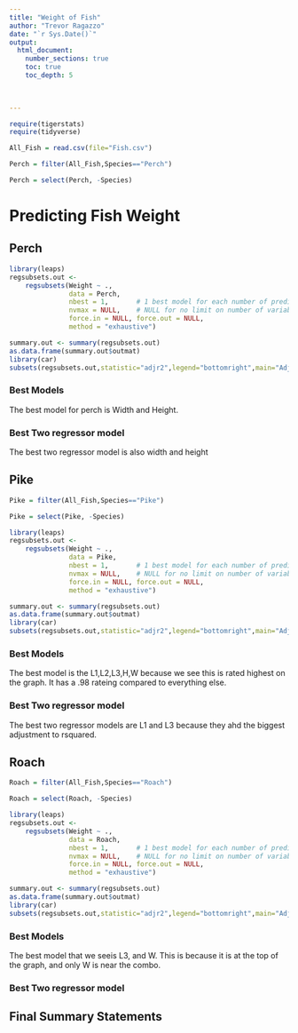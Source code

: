 ```yaml
---
title: "Weight of Fish"
author: "Trevor Ragazzo"
date: "`r Sys.Date()`"  
output: 
  html_document:
    number_sections: true
    toc: true
    toc_depth: 5

 
    
---
```



```r
require(tigerstats)
require(tidyverse)
```


```r
All_Fish = read.csv(file="Fish.csv")
```


```r
Perch = filter(All_Fish,Species=="Perch")
```

```r
Perch = select(Perch, -Species)
```


# Predicting Fish Weight




## Perch


```r
library(leaps)
regsubsets.out <-
    regsubsets(Weight ~ .,
               data = Perch,
               nbest = 1,       # 1 best model for each number of predictors
               nvmax = NULL,    # NULL for no limit on number of variables
               force.in = NULL, force.out = NULL,
               method = "exhaustive")

summary.out <- summary(regsubsets.out)
as.data.frame(summary.out$outmat)
library(car)
subsets(regsubsets.out,statistic="adjr2",legend="bottomright",main="Adjusted R^2")
```



### Best Models

The best model for perch is Width and Height.

### Best Two regressor model

The best two regressor model is also width and height

## Pike

```r
Pike = filter(All_Fish,Species=="Pike")
```

```r
Pike = select(Pike, -Species)
```

```r
library(leaps)
regsubsets.out <-
    regsubsets(Weight ~ .,
               data = Pike,
               nbest = 1,       # 1 best model for each number of predictors
               nvmax = NULL,    # NULL for no limit on number of variables
               force.in = NULL, force.out = NULL,
               method = "exhaustive")

summary.out <- summary(regsubsets.out)
as.data.frame(summary.out$outmat)
library(car)
subsets(regsubsets.out,statistic="adjr2",legend="bottomright",main="Adjusted R^2")
```

### Best Models

The best model is the L1,L2,L3,H,W because we see this is rated highest on the graph. It has a .98 rateing compared to everything else. 

### Best Two regressor model

The best two regressor models are L1 and L3 because they ahd the biggest adjustment to rsquared.

## Roach

```r
Roach = filter(All_Fish,Species=="Roach")
```

```r
Roach = select(Roach, -Species)
```

```r
library(leaps)
regsubsets.out <-
    regsubsets(Weight ~ .,
               data = Roach,
               nbest = 1,       # 1 best model for each number of predictors
               nvmax = NULL,    # NULL for no limit on number of variables
               force.in = NULL, force.out = NULL,
               method = "exhaustive")

summary.out <- summary(regsubsets.out)
as.data.frame(summary.out$outmat)
library(car)
subsets(regsubsets.out,statistic="adjr2",legend="bottomright",main="Adjusted R^2")
```

### Best Models

The best model that we seeis L3, and W. This is because it is at the top of the graph, and only W is near the combo.

### Best Two regressor model

## Final Summary Statements


